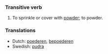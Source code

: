 ===Transitive verb===
#To sprinkle or cover with [[powder]]; to powder.

===Translations===
*Dutch: [[poederen]], [[bepoederen]]
*Swedish: [[pudra]]